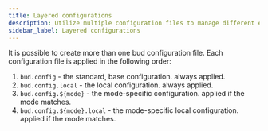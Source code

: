 ```yaml
---
title: Layered configurations
description: Utilize multiple configuration files to manage different environments
sidebar_label: Layered configurations
---
```


It is possible to create more than one bud configuration file. Each configuration file is applied
in the following order:

1. `bud.config` - the standard, base configuration. always applied.
2. `bud.config.local` - the local configuration. always applied.
3. `bud.config.${mode}` - the mode-specific configuration. applied if the mode matches.
4. `bud.config.${mode}.local` - the mode-specific local configuration. applied if the mode matches.

